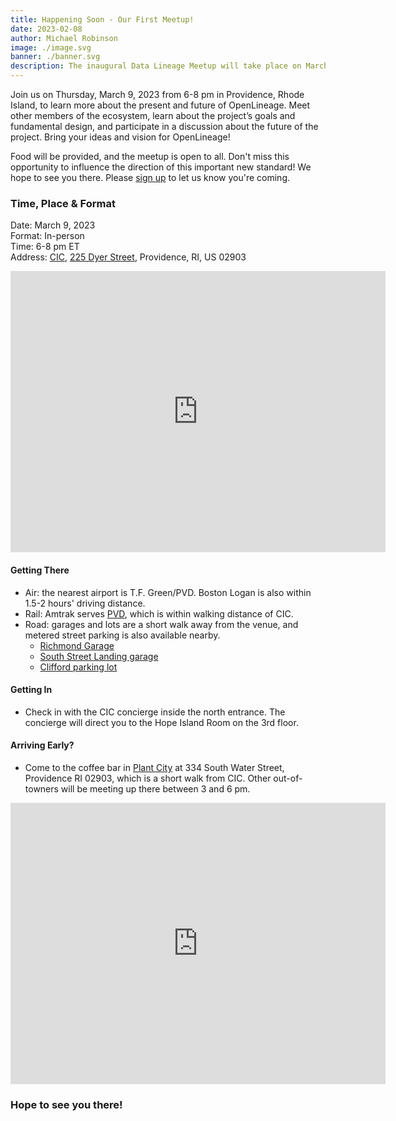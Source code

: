 ```yaml
---
title: Happening Soon - Our First Meetup!
date: 2023-02-08
author: Michael Robinson
image: ./image.svg
banner: ./banner.svg
description: The inaugural Data Lineage Meetup will take place on March 9th in Providence, RI.
---
```


Join us on Thursday, March 9, 2023 from 6-8 pm in Providence, Rhode Island, to learn more about the present and future of OpenLineage. Meet other members of the ecosystem, learn about the project’s goals and fundamental design, and participate in a discussion about the future of the project. Bring your ideas and vision for OpenLineage!

Food will be provided, and the meetup is open to all. Don't miss this opportunity to influence the direction of this important new standard! We hope to see you there. Please [sign up](https://www.meetup.com/providence-data-lineage-meetup/events/291847062/) to let us know you're coming.

### Time, Place & Format

Date: March 9, 2023  
Format: In-person  
Time: 6-8 pm ET  
Address: [CIC](https://cic.com/providence), [225 Dyer Street](https://goo.gl/maps/NYBbs4ht91dWWaRs9), Providence, RI, US 02903  
<p align="center"><iframe src="https://www.google.com/maps/embed?pb=!1m18!1m12!1m3!1d2973.371855436124!2d-71.41054938451008!3d41.82029027700877!2m3!1f0!2f0!3f0!3m2!1i1024!2i768!4f13.1!3m3!1m2!1s0x89e445d43ee241e7%3A0x2f2bda0de0f233c9!2sCIC%20Providence!5e0!3m2!1sen!2sus!4v1676559511501!5m2!1sen!2sus" width="600" height="450" style="border:0;" allowfullscreen="" loading="lazy" referrerpolicy="no-referrer-when-downgrade"></iframe></p>

#### Getting There
- Air: the nearest airport is T.F. Green/PVD. Boston Logan is also within 1.5-2 hours' driving distance.  
- Rail: Amtrak serves [PVD](https://goo.gl/maps/eAMNPcpQVJkqwyS76), which is within walking distance of CIC.  
- Road: garages and lots are a short walk away from the venue, and metered street parking is also available nearby.
    - [Richmond Garage](https://goo.gl/maps/nG8j8Vk6ko75GXaH9) 
    - [South Street Landing garage](https://goo.gl/maps/QYrbo1oaiU4J3fi69) 
    - [Clifford parking lot](https://goo.gl/maps/qHoLkRcGmWpxeHhJ8) 

#### Getting In 
- Check in with the CIC concierge inside the north entrance. The concierge will direct you to the Hope Island Room on the 3rd floor.

#### Arriving Early?
- Come to the coffee bar in [Plant City](https://www.plantcitypvd.com/) at 334 South Water Street, Providence RI 02903, which is a short walk from CIC. Other out-of-towners will be meeting up there between 3 and 6 pm.
<p align="center"><iframe src="https://www.google.com/maps/embed?pb=!1m18!1m12!1m3!1d2973.3487782837556!2d-71.40636338451014!3d41.82078727697768!2m3!1f0!2f0!3f0!3m2!1i1024!2i768!4f13.1!3m3!1m2!1s0x89e4453e4ce11105%3A0x16bdf76c62b9a960!2sPlant%20City!5e0!3m2!1sen!2sus!4v1676559397689!5m2!1sen!2sus" width="600" height="450" style="border:0;" allowfullscreen="" loading="lazy" referrerpolicy="no-referrer-when-downgrade"></iframe></p>

### Hope to see you there!
